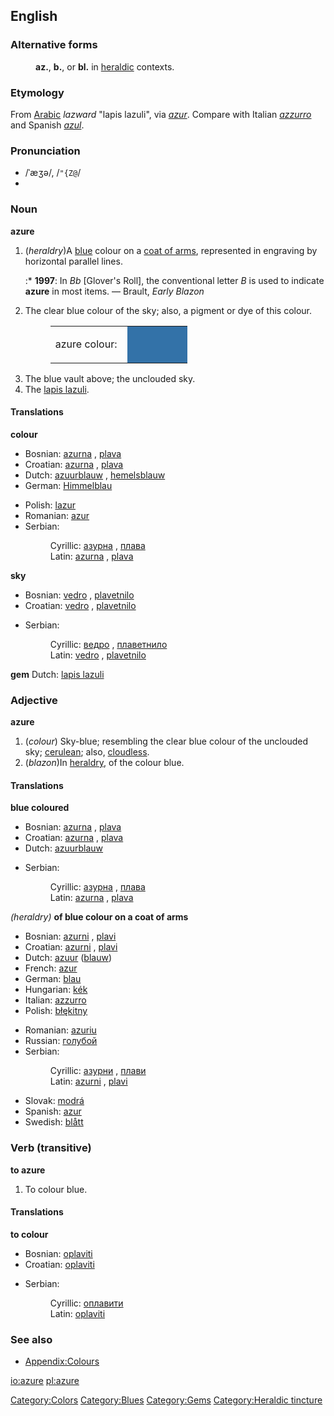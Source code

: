 ==English==
{{Wikipedia}}
===Alternative forms===
:'''az.''', '''b.''', or '''bl.''' in [[heraldic]] contexts.
===Etymology===
From [[Arabic]] ''lazward'' "lapis lazuli", via {{F.}} ''[[azur]]''. Compare with Italian ''[[azzurro]]'' and Spanish ''[[azul]]''.

===Pronunciation===
*/ˈæʒə/, /<tt>"{Z@</tt>/
*{{IPA|/ˈæʒɚ/}}

===Noun===
'''azure'''

#<!--DefA-->(''heraldry'')A [[blue]] colour on a [[coat of arms]], represented in engraving by horizontal parallel lines.
#:* '''1997''': In ''Bb'' [Glover's Roll], the conventional letter ''B'' is used to indicate '''azure''' in most items. &mdash; Brault, ''Early Blazon''
#<!--DefB-->The clear blue colour of the sky; also, a pigment or dye of this colour.
#:<table><tr><td>azure colour: &nbsp;</td><td bgcolor="#3372A8" width="80">&nbsp; </td></tr></table>
#<!--DefC-->The blue vault above; the unclouded sky.
#<!--DefD-->The [[lapis lazuli]].

====Translations====
<!--DefA-->'''colour'''
{{top}}
*Bosnian: [[azurna#Croatian|azurna]] {{f}}, [[plava#Bosnian|plava]] {{f}}
*Croatian: [[azurna#Croatian|azurna]] {{f}}, [[plava#Croatian|plava]] {{f}}
*Dutch: [[azuurblauw]] {{n}}, [[hemelsblauw]] {{n}}
*German: [[Himmelblau]] {{n}}
{{mid}}
*Polish: [[lazur]] {{m}}
*Romanian: [[azur]]
*Serbian:
*:Cyrillic: [[азурна#Serbian|азурна]] {{f}}, [[плава#Serbian|плава]] {{f}}
*:Latin: [[azurna#Serbian|azurna]] {{f}}, [[plava#Serbian|plava]] {{f}}
{{bottom}}

<!--DefC-->'''sky'''
{{top}}
*Bosnian: [[vedra#Bosnian|vedro]] {{n}}, [[plavetnilo#Bosnian|plavetnilo]] {{n}}
*Croatian: [[vedra#Croatian|vedro]] {{n}}, [[plavetnilo#Croatian|plavetnilo]] {{n}}
{{mid}}
*Serbian:
*:Cyrillic: [[ведра#Serbian|ведро]] {{f}}, [[плаветнило#Serbian|плаветнило]] {{n}}
*:Latin: [[vedra#Serbian|vedro]] {{f}}, [[plavetnilo#Serbian|plavetnilo]] {{n}}
{{bottom}}

<!--DefD-->'''gem'''
{{top}}
Dutch: [[lapis lazuli]] {{m}}
{{mid}}
{{bottom}}

===Adjective===
'''azure'''

#<!--DefE-->(''colour'') Sky-blue; resembling the clear blue colour of the unclouded sky; [[cerulean]]; also, [[cloudless]].
#<!--DefF-->(''blazon'')In [[heraldry]], of the colour blue.

====Translations====

<!--DefE-->'''blue coloured'''
{{top}}
*Bosnian: [[azurna#Croatian|azurna]] {{f}}, [[plava#Bosnian|plava]] {{f}}
*Croatian: [[azurna#Croatian|azurna]] {{f}}, [[plava#Croatian|plava]] {{f}}
*Dutch: [[azuurblauw]]
{{mid}}
*Serbian:
*:Cyrillic: [[азурна#Serbian|азурна]] {{f}}, [[плава#Serbian|плава]] {{f}}
*:Latin: [[azurna#Serbian|azurna]] {{f}}, [[plava#Serbian|plava]] {{f}}
{{bottom}}

<!--DefF-->''(heraldry)'' '''of blue colour on a coat of arms'''
{{top}}
*Bosnian: [[azurna#Croatian|azurni]] {{m}}, [[plava#Bosnian|plavi]] {{m}}
*Croatian: [[azurna#Croatian|azurni]] {{m}}, [[plava#Croatian|plavi]] {{m}}
*Dutch: [[azuur]] ([[blauw]])
*French: [[azur]]
*German: [[blau]]
*Hungarian: [[kék]]
*Italian: [[azzurro]]
*Polish: [[błękitny]]
{{mid}}
*Romanian: [[azuriu]]
*Russian: [[голубой]]
*Serbian:
*:Cyrillic: [[азурна#Serbian|азурни]] {{m}}, [[плава#Serbian|плави]] {{m}}
*:Latin: [[azurna#Serbian|azurni]] {{m}}, [[plava#Serbian|plavi]] {{m}}
*Slovak: [[modrá]]
*Spanish: [[azur]]
*Swedish: [[blått]]
{{bottom}}

===Verb (transitive)===
'''to azure'''

#<!--DefG--> To colour blue.

====Translations====

<!--DefG-->'''to colour'''
{{top}}
*Bosnian: [[oplaviti#Bosnian|oplaviti]]
*Croatian: [[oplaviti#Croatian|oplaviti]]
{{mid}}
*Serbian:
*:Cyrillic: [[оплавити#Serbian|оплавити]]
*:Latin: [[oplaviti#Serbian|oplaviti]]
{{bottom}}

===See also===
*[[Wiktionary_Appendix:Colours|Appendix:Colours]]

[[Category:Colors]]
[[Category:Blues]]
[[Category:Gems]]
[[Category:Heraldic tincture]]

[[io:azure]]
[[pl:azure]]